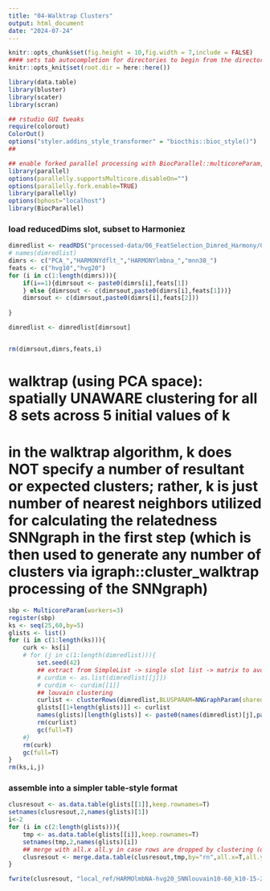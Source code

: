 ```yaml
---
title: "04-Walktrap Clusters"
output: html_document
date: "2024-07-24"
---
```


```r
knitr::opts_chunk$set(fig.height = 10,fig.width = 7,include = FALSE)
#### sets tab autocompletion for directories to begin from the directory containing the .Rproj session, instead of the script's directory if different
knitr::opts_knit$set(root.dir = here::here())

library(data.table)
library(bluster)
library(scater)
library(scran)

## rstudio GUI tweaks
require(colorout)
ColorOut()
options("styler.addins_style_transformer" = "biocthis::bioc_style()")
##

## enable forked parallel processing with BiocParallel::multicoreParam, future::, etc. seemed to need this a couple times, but otherwise havent so its here as a preventative measure.
library(parallel)
options(parallelly.supportsMulticore.disableOn="")
options(parallelly.fork.enable=TRUE)
library(parallelly)
options(bphost="localhost")
library(BiocParallel)

```

### load reducedDims slot, subset to Harmoniez
```r
dimredlist <- readRDS("processed-data/06_FeatSelection_Dimred_Harmony/02-LCfiltered_2HVGsets_dimredslot.RDS")
# names(dimredlist)
dimrs <- c("PCA_","HARMONYdflt_","HARMONYlmbna_","mnn30_")
feats <- c("hvg10","hvg20")
for (i in c(1:length(dimrs))){
    if(i==1){dimrsout <- paste0(dimrs[i],feats[1])
    } else {dimrsout <- c(dimrsout,paste0(dimrs[i],feats[1]))}
    dimrsout <- c(dimrsout,paste0(dimrs[i],feats[2]))
    
}

dimredlist <- dimredlist[dimrsout]


rm(dimrsout,dimrs,feats,i)
```

# walktrap (using PCA space): spatially UNAWARE clustering for all 8 sets across 5 initial values of k
# in the walktrap algorithm, k does NOT specify a number of resultant or expected clusters; rather, k is just number of nearest neighbors utilized for calculating the relatedness SNNgraph in the first step (which is then used to generate any number of clusters via igraph::cluster_walktrap processing of the SNNgraph)
```r
sbp <- MulticoreParam(workers=3)
register(sbp)
ks <- seq(25,60,by=5)
glists <- list()
for (i in c(1:length(ks))){
    curk <- ks[i]
    # for (j in c(1:length(dimredlist))){
        set.seed(42)
        ## extract from SimpleList -> single slot list -> matrix to avoid errors
        # curdim <- as.list(dimredlist[[j]])
        # curdim <- curdim[[1]]
        ## louvain clustering
        curlist <- clusterRows(dimredlist,BLUSPARAM=NNGraphParam(shared=T,k=curk,BPPARAM=sbp,cluster.fun="louvain"))
        glists[[1+length(glists)]] <- curlist
        names(glists)[length(glists)] <- paste0(names(dimredlist)[j],paste0("k",curk,"_louvain"))
        rm(curlist)
        gc(full=T)
    #}
    rm(curk)
    gc(full=T)
}
rm(ks,i,j)
```

### assemble into a simpler table-style format
```r
clusresout <- as.data.table(glists[[1]],keep.rownames=T)
setnames(clusresout,2,names(glists)[1])
i<-2
for (i in c(2:length(glists))){
    tmp <- as.data.table(glists[[i]],keep.rownames=T)
    setnames(tmp,2,names(glists)[i])
    ## merge with all.x all.y in case rows are dropped by clustering (don't know that it happens but just to be prepared):
    clusresout <- merge.data.table(clusresout,tmp,by="rn",all.x=T,all.y=T)
}

fwrite(clusresout, "local_ref/HARMOlmbNA-hvg20_SNNlouvain10-60_k10-15-20.txt",sep='\t',quote=F)




```

